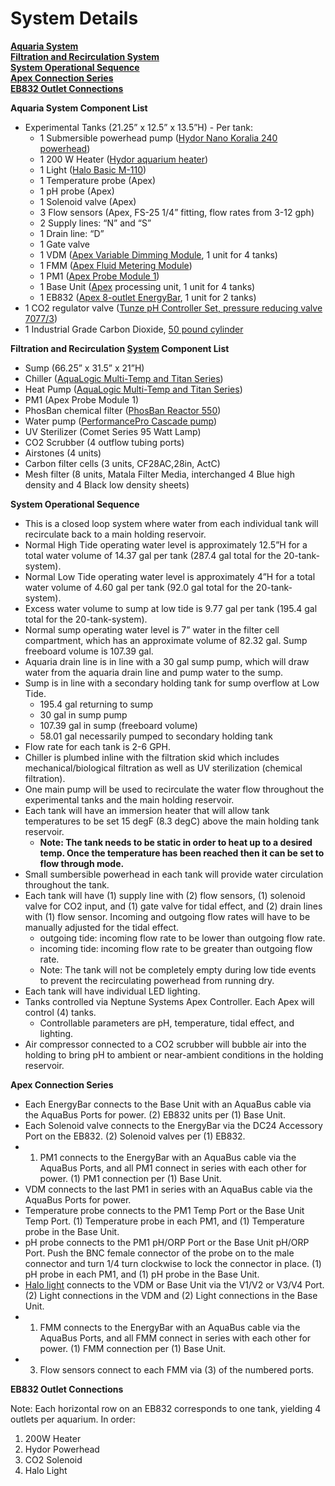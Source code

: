 # System Details

[**Aquaria System**](#Tank_System)  
[**Filtration and Recirculation System**](#Filtration_and_Recirculation_System)  
[**System Operational Sequence**](#System_Operational_Sequence)  
[**Apex Connection Series**](#Apex_Connection_Series)  
[**EB832 Outlet Connections**](#EB832_Outlet_Connections)  


<a name="Tank_System"></a> **Aquaria System Component List**

- Experimental Tanks (21.25” x 12.5” x 13.5”H) - Per tank:  
  - 1 Submersible powerhead pump ([Hydor Nano Koralia 240 powerhead](/Manuals/Hydor_Nano_Pump.pdf))  
  - 1 200 W Heater ([Hydor aquarium heater](/Manuals/Hydor_Heater.pdf))  
  - 1 Light ([Halo Basic M-110](/Manuals/Apex_Halo.pdf))  
  - 1 Temperature probe (Apex)  
  - 1 pH probe (Apex)  
  - 1 Solenoid valve (Apex)  
  - 3 Flow sensors (Apex, FS-25 1/4" fitting, flow rates from 3-12 gph)  
  - 2 Supply lines: "N" and "S"
  - 1 Drain line: "D"
  - 1 Gate valve  
  - 1 VDM ([Apex Variable Dimming Module](/Manuals/VDM_manual.pdf), 1 unit for 4 tanks)  
  - 1 FMM ([Apex Fluid Metering Module](https://www.neptunesystems.com/getstarted/fmk/))  
  - 1 PM1 ([Apex Probe Module 1](/Manuals/PM1_manual.pdf))  
  - 1 Base Unit ([Apex](/Manuals/Apex_Comprehensive_Reference_Manual.pdf) processing unit, 1 unit for 4 tanks)  
  - 1 EB832 ([Apex 8-outlet EnergyBar](/Manuals/EB832_Guide.pdf), 1 unit for 2 tanks)  
- 1 CO2 regulator valve ([Tunze pH Controller Set, pressure reducing valve   7077/3](/Manuals/Tunze_CO2_Regulator.pdf))  
- 1 Industrial Grade Carbon Dioxide, [50 pound cylinder](https://www.airgas.com/product/Gases/Industrial-Application-Gases/Carbon-Dioxide---Industrial/p/CD%2050)  
  
<a name="Filtration_and_Recirculation_System"></a> **Filtration and Recirculation [System](/Manuals/Filtration_Skid_Build_Package.pdf) Component List**

- Sump (66.25” x 31.5” x 21”H)  
- Chiller ([AquaLogic Multi-Temp and Titan Series](/Manuals/AquaLogic_Chiller.pdf))  
- Heat Pump ([AquaLogic Multi-Temp and Titan Series](/Manuals/AquaLogic_Chiller.pdf))  
- PM1 (Apex Probe Module 1)  
- PhosBan chemical filter ([PhosBan Reactor 550](/Manuals/Phosban_Reactor.pdf))  
- Water pump ([PerformancePro Cascade pump](/Manuals/Complete_Cascade.pdf))  
- UV Sterilizer (Comet Series 95 Watt Lamp)  
- CO2 Scrubber (4 outflow tubing ports) 
- Airstones (4 units)  
- Carbon filter cells (3 units, CF28AC,28in, ActC)  
- Mesh filter (8 units, Matala Filter Media, interchanged 4 Blue high density and 4 Black low density sheets)  

<a name="System_Operational_Sequence"></a> **System Operational Sequence**

- This is a closed loop system where water from each individual tank will recirculate back to a main holding reservoir.  
- Normal High Tide operating water level is approximately 12.5"H for a total water volume of 14.37 gal per tank (287.4 gal total for the 20-tank-system).  
- Normal Low Tide operating water level is approximately 4"H for a total water volume of 4.60 gal per tank (92.0 gal total for the 20-tank-system).  
- Excess water volume to sump at low tide is 9.77 gal per tank (195.4 gal total for the 20-tank-system).  
- Normal sump operating water level is 7" water in the filter cell compartment, which has an approximate volume of 82.32 gal.  Sump freeboard volume is 107.39 gal.  
- Aquaria drain line is in line with a 30 gal sump pump, which will draw water from the aquaria drain line and pump water to the sump.
- Sump is in line with a secondary holding tank for sump overflow at Low Tide.
  - 195.4 gal returning to sump
  - 30 gal in sump pump
  - 107.39 gal in sump (freeboard volume)
  - 58.01 gal necessarily pumped to secondary holding tank
- Flow rate for each tank is  2-6 GPH.  
- Chiller is plumbed inline with the filtration skid which includes mechanical/biological filtration as well as UV sterilization (chemical filtration).  
- One main pump will be used to recirculate the water flow throughout the experimental tanks and the main holding reservoir.  
- Each tank will have an immersion heater that will allow tank temperatures to be set 15 degF (8.3 degC) above the main holding tank reservoir.  
  - **Note: The tank needs to be static in order to heat up to a desired temp.  Once the temperature has been reached then it can be set to flow through mode.**  
- Small sumbersible powerhead in each tank will provide water circulation throughout the tank.  
- Each tank will have (1) supply line with (2) flow sensors, (1) solenoid valve for CO2 input, and (1) gate   valve for tidal effect, and (2) drain lines with (1) flow sensor.  Incoming and outgoing flow rates will have to be manually adjusted for the tidal effect.  
  - outgoing tide: incoming flow rate to be lower than outgoing flow rate.  
  - incoming tide: incoming flow rate to be greater than outgoing flow rate.  
  - Note: The tank will not be completely empty during low tide events to prevent the recirculating powerhead from running dry.  
- Each tank will have individual LED lighting.  
- Tanks controlled via Neptune Systems Apex Controller.  Each Apex will control (4) tanks.  
  - Controllable parameters are pH, temperature, tidal effect, and lighting.  
- Air compressor connected to a CO2 scrubber will bubble air into the holding to bring pH to ambient or near-ambient conditions in the holding reservoir.  

<a name="Apex_Connection_Series"></a> **Apex Connection Series**

- Each EnergyBar connects to the Base Unit with an AquaBus cable via the AquaBus Ports for power.  (2) EB832 units per (1) Base Unit.  
- Each Solenoid valve connects to the EnergyBar via the DC24 Accessory Port on the EB832.  (2) Solenoid valves per (1) EB832.  
- (1) PM1 connects to the EnergyBar with an AquaBus cable via the AquaBus Ports, and all PM1 connect in series with each other for power.  (1) PM1 connection per (1) Base Unit.  
- VDM connects to the last PM1 in series with an AquaBus cable via the AquaBus Ports for power.  
- Temperature probe connects to the PM1 Temp Port or the Base Unit Temp Port.  (1) Temperature probe in each PM1, and (1) Temperature probe in the Base Unit.  
- pH probe connects to the PM1 pH/ORP Port or the Base Unit pH/ORP Port.  Push the BNC female connector of the probe on to the male connector and turn 1/4 turn clockwise to lock the connector in place.  (1) pH probe in each PM1, and (1) pH probe in the Base Unit.  
- [Halo light](/Manuals/HALO_Quick_Start_Guide.pdf) connects to the VDM or Base Unit via the V1/V2 or V3/V4 Port.  (2) Light connections in the VDM and (2) Light connections in the Base Unit.  
- (1) FMM connects to the EnergyBar with an AquaBus cable via the AquaBus Ports, and all FMM connect in series with each other for power.  (1) FMM connection per (1) Base Unit.  
- (3) Flow sensors connect to each FMM via (3) of the numbered ports.  

<a name="EB832_Outlet_Connections"></a> **EB832 Outlet Connections**

Note: Each horizontal row on an EB832 corresponds to one tank, yielding 4 outlets per aquarium. In order:  

1. 200W Heater  
1. Hydor Powerhead 
1. CO2 Solenoid  
1. Halo Light  

